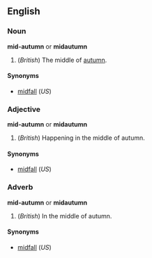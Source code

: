 ==English==
===Noun===
'''mid-autumn''' or '''midautumn'''

#(''British'') The middle of [[autumn]].

====Synonyms====
*[[midfall]] (''US'')

===Adjective===
'''mid-autumn''' or '''midautumn'''

#(''British'') Happening in the middle of autumn.

====Synonyms====
*[[midfall]] (''US'')

===Adverb===
'''mid-autumn''' or '''midautumn'''

#(''British'') In the middle of autumn.

====Synonyms====
*[[midfall]] (''US'')